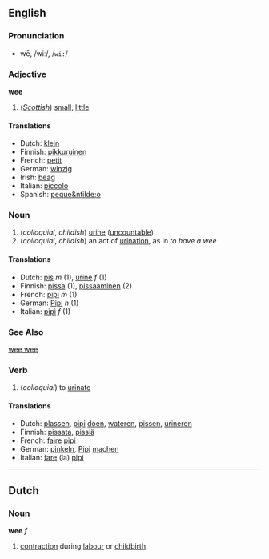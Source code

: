 ==English==
===Pronunciation===
*wē, /wiː/, /<tt>wi:</tt>/

===Adjective===
'''wee'''

# (''[[Scottish]]'') [[small]], [[little]]

====Translations====
*Dutch: [[klein]]
*Finnish: [[pikkuruinen]]
*French: [[petit]]
*German: [[winzig]]
*Irish: [[beag]]
*Italian: [[piccolo]]
*Spanish: [[peque&ntilde;o]]

===Noun===
#(''colloquial'', ''childish'') [[urine]] ([[uncountable]])
#(''colloquial'', ''childish'') an act of [[urination]], as in ''to have a wee'' 

====Translations====
*Dutch: [[pis]] ''m'' (1), [[urine]] ''f'' (1)
*Finnish: [[pissa]] (1), [[pissaaminen]] (2)
*French: [[pipi]] ''m'' (1)
*German: [[Pipi]] ''n'' (1)
*Italian: [[pipì]] ''f'' (1)
===See Also===
[[wee wee]]

===Verb===

# (''colloquial'') to [[urinate]]

====Translations====
*Dutch: [[plassen]], [[pipi]] [[doen]], [[wateren]], [[pissen]], [[urineren]]
*Finnish: [[pissata]], [[pissiä]]
*French: [[faire]] [[pipi]]
*German: [[pinkeln]], [[Pipi]] [[machen]]
*Italian: [[fare]] (la) [[pipì]]

----

==Dutch==
===Noun===
'''wee''' ''f''

# [[contraction]] during [[labour]] or [[childbirth]]